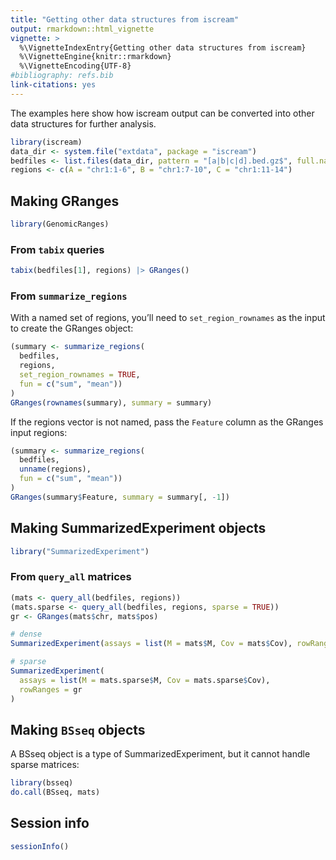 ```yaml
---
title: "Getting other data structures from iscream"
output: rmarkdown::html_vignette
vignette: >
  %\VignetteIndexEntry{Getting other data structures from iscream}
  %\VignetteEngine{knitr::rmarkdown}
  %\VignetteEncoding{UTF-8}
#bibliography: refs.bib
link-citations: yes
---
```


The examples here show how iscream output can be converted into other data
structures for further analysis.

```r
library(iscream)
data_dir <- system.file("extdata", package = "iscream")
bedfiles <- list.files(data_dir, pattern = "[a|b|c|d].bed.gz$", full.names = TRUE)
regions <- c(A = "chr1:1-6", B = "chr1:7-10", C = "chr1:11-14")
```

## Making GRanges

```r
library(GenomicRanges)
```



### From `tabix` queries

```r
tabix(bedfiles[1], regions) |> GRanges()
```

### From `summarize_regions`

With a named set of regions, you'll need to `set_region_rownames` as the input
to create the GRanges object:

```r
(summary <- summarize_regions(
  bedfiles,
  regions,
  set_region_rownames = TRUE,
  fun = c("sum", "mean"))
)
GRanges(rownames(summary), summary = summary)
```

If the regions vector is not named, pass the `Feature` column as the GRanges
input regions:

```r
(summary <- summarize_regions(
  bedfiles,
  unname(regions),
  fun = c("sum", "mean"))
)
GRanges(summary$Feature, summary = summary[, -1])
```


## Making SummarizedExperiment objects

```r
library("SummarizedExperiment")
```

### From `query_all` matrices

```r
(mats <- query_all(bedfiles, regions))
(mats.sparse <- query_all(bedfiles, regions, sparse = TRUE))
gr <- GRanges(mats$chr, mats$pos)

# dense
SummarizedExperiment(assays = list(M = mats$M, Cov = mats$Cov), rowRanges = gr)

# sparse
SummarizedExperiment(
  assays = list(M = mats.sparse$M, Cov = mats.sparse$Cov),
  rowRanges = gr
)

```

## Making `BSseq` objects

A BSseq object is a type of SummarizedExperiment, but it cannot handle sparse
matrices:

```r
library(bsseq)
do.call(BSseq, mats)
```

## Session info

```r
sessionInfo()
```
